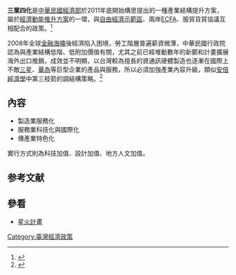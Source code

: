 {{Infobox project
| name = 三業四化
| image = 
| logo = 
| motto = 
| established = 2012年
| type = 促进经济結構調整计划
| country={{ROC}}
| owner= 經濟部產業輔導中心
| location= 臺北市大安區<br>信義路三段41-3號1樓
| current_status = 执行中
| website = [http://idipc.tainan.gov.tw/news_detail.asp?le=tchinese&fid=27&pid=606 www.tifu.org.tw/]
}}
'''三業四化'''是[[中華民國經濟部|中華民國經濟部]]於2011年底開始構思提出的一種產業結構提升方案，屬於[[經濟動能推升方案|經濟動能推升方案]]的一環，與[[自由經濟示範區|自由經濟示範區]]、兩岸[[ECFA|ECFA]]、服貿貨貿協議互相配合的政策。<ref>{{Cite web |url=http://www.cna.com.tw/News/aIPL/201209200361.aspx# |title=中央社-三業四化救經濟 |access-date=2014-05-31 |archive-url=https://web.archive.org/web/20121106010733/http://www.cna.com.tw/News/aIPL/201209200361.aspx |archive-date=2012-11-06 |dead-url=yes }}</ref>

2008年全球[[金融海嘯|金融海嘯]]後經濟陷入困境，勞工階層普遍薪資微薄，中華民國行政院認為與產業結構低階、低附加價值有關，尤其之前已經堆動數年的新鄭和計畫擴展海外出口推銷，成效並不明顯，以台灣較為擅長的資通訊硬體製造也逐漸在國際上不敵[[三星電子|三星]]、[[華為|華為]]等巨型企業的產品與服務，所以必須加強產業內容升級，類似[[安倍經濟學|安倍經濟學]]中第三枝箭的調結構策略。<ref>{{Cite web |url=http://www.tifu.org.tw/uploadfiles/file/2013-09-18-12-03-33.doc |title=三業四化推動計畫 |accessdate=2014-05-31 |archive-date=2014-05-31 |archive-url=https://web.archive.org/web/20140531124709/http://www.tifu.org.tw/uploadfiles/file/2013-09-18-12-03-33.doc |dead-url=no }}</ref>

==內容==
*製造業服務化
*服務業科技化與國際化
*傳產業特色化

實行方式則為科技加值、設計加值、地方人文加值。

==参考文献==
{{reflist}}

==參看==
*[[星火計畫|星火計畫]]

[[Category:臺灣經濟政策|Category:臺灣經濟政策]]